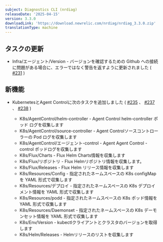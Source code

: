 ```yaml
---
subject: Diagnostics CLI (nrdiag)
releaseDate: '2025-04-15'
version: 3.3.0
downloadLink: 'https://download.newrelic.com/nrdiag/nrdiag_3.3.0.zip'
translationType: machine
---
```


## タスクの更新

* Infra/エージェント/Version - バージョンを確認するための Github への接続に問題がある場合に、エラーではなく警告を返すように更新されました ( [#231](https://github.com/newrelic/newrelic-diagnostics-cli/pull/231) )

## 新機能

* KubernetesとAgent Controlに次のタスクを追加しました ( [#235](https://github.com/newrelic/newrelic-diagnostics-cli/pull/235) 、 [#237](https://github.com/newrelic/newrelic-diagnostics-cli/pull/237) 、 [#238](https://github.com/newrelic/newrelic-diagnostics-cli/pull/238) )

  * K8s/AgentControl/helm-controller - Agent Control helm-controller ポッド ログを収集します
  * K8s/AgentControl/source-controller - Agent Controlソースコントローラーの Pod ログを収集します
  * K8s/AgentControl/エージェント-control - Agent Agent Control -control ポッドログを収集します
  * K8s/Flux/Charts - Flux Helm Charts情報を収集します
  * K8s/Flux/リポジトリ - Flux Helmリポジトリ情報を収集します。
  * K8s/Flux/Releases - Flux Helm リリース情報を収集します
  * K8s/Resources/Config - 指定されたネームスペースの K8s configMap を YAML 形式で収集します
  * K8s/Resources/デプロイ - 指定されたネームスペースの K8s デプロイメント情報を YAML 形式で収集します
  * K8s/Resources/podd - 指定されたネームスペースの K8s ポッド情報を YAML 形式で収集します
  * K8s/Resources/Daemonset - 指定されたネームスペースの K8s デーモンセット情報を YAML 形式で収集します
  * K8s/Env/Version - kubectlクライアントとクラスタのバージョンを取得します
  * K8s/Helm/Releases - Helmリリースのリストを収集します